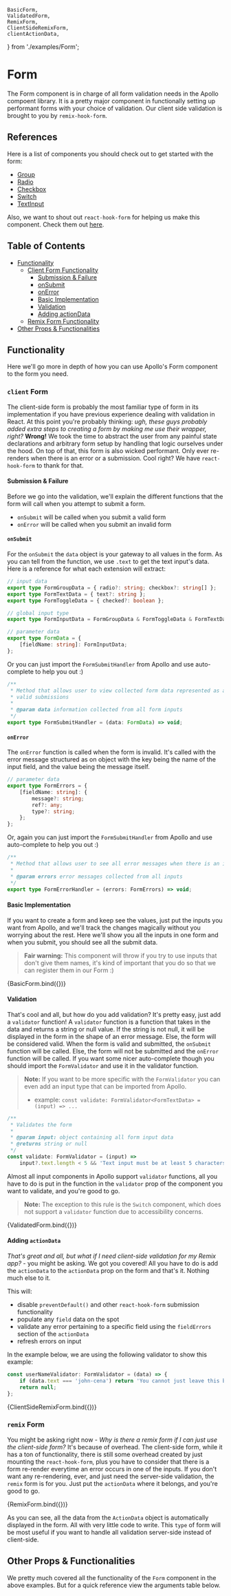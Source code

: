 
    BasicForm,
    ValidatedForm,
    RemixForm,
    ClientSideRemixForm,
    clientActionData,
} from './examples/Form';

<Meta title="Form/Form" component={Form} />

# Form

The Form component is in charge of all form validation needs in the Apollo compoent library. It is
a pretty major component in functionally setting up performant forms with your choice of validation.
Our client side validation is brought to you by `remix-hook-form`.

## References

Here is a list of components you should check out to get started with the form:

-   [Group](?path=/docs/form-group--group-labels)
-   [Radio](?path=/docs/form-radio--default)
-   [Checkbox](?path=/docs/form-checkbox--default)
-   [Switch](?path=/docs/form-switch--default)
-   [TextInput](?path=/docs/form-text-input--default)

Also, we want to shout out `react-hook-form` for helping us make this component. Check them out
[here](https://react-hook-form.com/).

## Table of Contents

-   [Functionality](#functionality)
    -   [Client Form Functionality](#client-form-1)
        -   [Submission & Failure](#submission--failure)
        -   [onSubmit](#onsubmit)
        -   [onError](#onerror)
        -   [Basic Implementation](#basic-implementation)
        -   [Validation](#validation)
        -   [Adding actionData](#adding-actiondata)
    -   [Remix Form Functionality](#remix-form-1)
-   [Other Props & Functionalities](#other-props--functionalities)

## Functionality

Here we'll go more in depth of how you can use Apollo's Form component to the form you need.

### `client` Form

The client-side form is probably the most familiar type of form in its implementation if you have
previous experience dealing with validation in React. At this point you're probably thinking: *ugh,
these guys probably added extra steps to creating a form by making me use their wrapper, right?*
**Wrong!** We took the time to abstract the user from any painful state declarations and arbitrary
form setup by handling that logic ourselves under the hood. On top of that, this form is also wicked
performant. Only ever re-renders when there is an error or a submission. Cool right? We have
`react-hook-form` to thank for that.

#### Submission & Failure

Before we go into the validation, we'll explain the different functions that the form will call
when you attempt to submit a form.

-   `onSubmit` will be called when you submit a valid form
-   `onError` will be called when you submit an invalid form

#### `onSubmit`

For the `onSubmit` the `data` object is your gateway to all values in the form. As you can tell
from the function, we use `.text` to get the text input's data. Here is a reference for what
each extension will extract:

```typescript
// input data
export type FormGroupData = { radio?: string; checkbox?: string[] };
export type FormTextData = { text?: string };
export type FormToggleData = { checked?: boolean };

// global input type
export type FormInputData = FormGroupData & FormToggleData & FormTextData;

// parameter data
export type FormData = {
    [fieldName: string]: FormInputData;
};
```

Or you can just import the `FormSubmitHandler` from Apollo and use auto-complete to help you out :)

```typescript
/**
 * Method that allows user to view collected form data represented as an object when handling
 * valid submissions
 *
 * @param data information collected from all form inputs
 */
export type FormSubmitHandler = (data: FormData) => void;
```

#### `onError`

The `onError` function is called when the form is invalid. It's called with the error message
structured as on object with the key being the name of the input field, and the value being the
message itself.

```typescript
// parameter data
export type FormErrors = {
    [fieldName: string]: {
        message?: string;
        ref?: any;
        type?: string;
    };
};
```

Or, again you can just import the `FormSubmitHandler` from Apollo and use auto-complete to help you
out :)

```typescript
/**
 * Method that allows user to see all error messages when there is an invalid submission
 *
 * @param errors error messages collected from all inputs
 */
export type FormErrorHandler = (errors: FormErrors) => void;
```

#### Basic Implementation

If you want to create a form and keep see the values, just put the inputs you want from Apollo,
and we'll track the changes magically without you worrying about the rest. Here we'll show you all
the inputs in one form and when you submit, you should see all the submit data.

> **Fair warning:** This component will throw if you try to use inputs that don't give them names,
> it's kind of important that you do so that we can register them in our Form :)

<Canvas>
    <Story name="Basic Form">{BasicForm.bind({})}</Story>
</Canvas>

#### Validation

That's cool and all, but how do you add validation? It's pretty easy, just add a `validator` function!
A `validator` function is a function that takes in the data and returns a string or null value. If
the string is not null, it will be displayed in the form in the shape of an error message. Else,
the form will be considered valid. When the form is valid and submitted, the `onSubmit` function
will be called. Else, the form will not be submitted and the `onError` function will be called.
If you want some nicer auto-complete though you should import the `FormValidator` and use it in the
validator function.

> **Note:** If you want to be more specific with the `FormValidator` you can even add an input
> type that can be imported from Apollo.
>
> -   example: `const validate: FormValidator<FormTextData> = (input) => ...`

```typescript
/**
 * Validates the form
 *
 * @param input: object containing all form input data
 * @returns string or null
 */
const validate: FormValidator = (input) =>
    input?.text.length < 5 && 'Text input must be at least 5 characters long';
```

Almost all input components in Apollo support `validator` functions, all you have to do is put in
the function in the `validator` prop of the component you want to validate, and you're good to go.

> **Note:** The exception to this rule is the `Switch` component, which does not support a
> `validator` function due to accessibility concerns.

<Canvas>
    <Story name="Validated Form">{ValidatedForm.bind({})}</Story>
</Canvas>

#### Adding `actionData`

_That's great and all, but what if I need client-side validation for my Remix app?_ - you might be
asking. We got you covered! All you have to do is add the `actionData` to the `actionData` prop on
the form and that's it. Nothing much else to it.

This will:

-   disable `preventDefault()` and other `react-hook-form` submission functionality
-   populate any `field` data on the spot
-   validate any error pertaining to a specific field using the `fieldErrors` section of the
    `actionData`
-   refresh errors on input

In the example below, we are using the following validator to show this example:

```typescript
const userNameValidator: FormValidator = (data) => {
    if (data.text === 'john-cena') return 'You cannot just leave this blank (get it?)';
    return null;
};
```

<Canvas>
    <Story name="Client Side Remix Form" args={{ actionData: clientActionData, method: "post" }}>
        {ClientSideRemixForm.bind({})}
    </Story>
</Canvas>

### `remix` Form

You might be asking right now - *Why is there a remix form if I can just use the client-side form?*
It's because of overhead. The client-side form, while it has a ton of functionality, there is still
some overhead created by just mounting the `react-hook-form`, plus you have to consider that there
is a form re-render everytime an error occurs in one of the inputs. If you don't want any
re-rendering, ever, and just need the server-side validation, the `remix` form is for you. Just
put the `actionData` where it belongs, and you're good to go.

<Canvas>
    <Story
        name="Remix Form"
        args={{
            type: 'remix',
            actionData: {
                fields: {
                    username: 'john-cena',
                    password: 'youcantseeme',
                    rating: '1',
                    options: ['1', '2'],
                    radio: true,
                    checkbox: true,
                    switch: true,
                },
            },
        }}
    >
        {RemixForm.bind({})}
    </Story>
</Canvas>

As you can see, all the data from the `ActionData` object is automatically displayed in the form.
All with very little code to write. This `type` of form will be most useful if you want to handle
all validation server-side instead of client-side.

## Other Props & Functionalities

We pretty much covered all the functionality of the `Form` component in the above examples. But
for a quick reference view the arguments table below.

<ArgsTable of={Form} />

